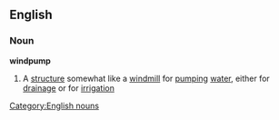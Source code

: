 ==English==
===Noun===
{{wikipedia}}
'''windpump'''
#A [[structure]] somewhat like a [[windmill]] for [[pumping]] [[water]], either for [[drainage]] or for [[irrigation]]
[[Category:English nouns]]